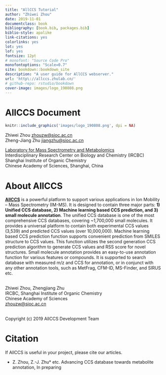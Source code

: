 ```yaml
--- 
title: "AllCCS Tutorial"
author: "Zhiwei Zhou"
date: 2019-11-01
documentclass: book
bibliography: [book.bib, packages.bib]
biblio-style: apalike
link-citations: yes
colorlinks: yes
lot: yes
lof: yes
fontsize: 12pt
# monofont: "Source Code Pro"
monofontoptions: "Scale=0.7"
site: bookdown::bookdown_site
description: "A user guide for AllCCS webserver."
url: 'http\://allccs.zhulab.cn/'
# github-repo: rstudio/bookdown
cover-image: images/logo_190808.png
---
```


# AllCCS Document {-}

```r
knitr::include_graphics('images/logo_190808.png', dpi = NA)
```

Zhiwei Zhou [zhouzw@sioc.ac.cn](zhouzw@sioc.ac.cn) <br>
Zheng-Jiang Zhu [jiangzhu@sioc.ac.cn](jiangzhu@sioc.ac.cn)

[Laboratory for Mass Spectrometry and Metabolomics](http://www.zhulab.cn/)<br>
Interdisciplinary Research Center on Biology and Chemistry (IRCBC) <br>
Shanghai Institute of Organic Chemistry <br>
Chinese Academy of Sciences, Shanghai, China


# About AllCCS {-}
[**AllCCS**](http://allccs.zhulab.cn/) is a powerful platform to support various applications in Ion Mobility – Mass Spectrometry (IM-MS). It is designed to contain three major parts: **1) Unified CCS database, 2) Machine learning based CCS prediction, and 3) small molecule annotation**. The unified CCS database is one of the most comprehensive CCS databases, covering ~1,700,000 small molecules. It provides a universal platform to contain both experimental CCS values (3,539) and predicted CCS values (over 10,000,000). Machine learning based CCS prediction function supports convenient prediction from SMILES structure to CCS values. This function utilizes the second generation CCS prediction algorithm to generate CCS values and RSS score for novel structures. Small molecule annotation provides an easy-to-use annotation function for various features or compounds. It is supported to search database with measured m/z and CCS for annotation, or in conjunct with any other annotation tools, such as MetFrag, CFM-ID, MS-Finder, and SIRUS etc. <br><br>

<!-- <p align="right"> Zhiwei Zhou, Zhengjiang Zhu</p> -->
<!-- <p align="right"> IRCBC, Shanghai Institute of Organic Chemistry</p> -->
<!-- <p align="right"> Chinese Academy of Sciences</p> -->
<!-- <p align="right"> [zhouzw@sioc.ac.cn](zhouzw@sioc.ac.cn)</p> -->

<!-- <p align="right"> Copyright (c) 2019 AllCCS Development Team</p> -->

Zhiwei Zhou, Zhengjiang Zhu<br>
IRCBC, Shanghai Institute of Organic Chemistry<br>
Chinese Academy of Sciences<br>
[zhouzw@sioc.ac.cn](zhouzw@sioc.ac.cn)<br><br>

Copyright (c) 2019 AllCCS Development Team


# Citation {-}               
If AllCCS is useful in your project, please cite our articles.


* Z. Zhou, Z.-J. Zhu* etc. Advancing CCS database towards metabolite annotation, In preparing

